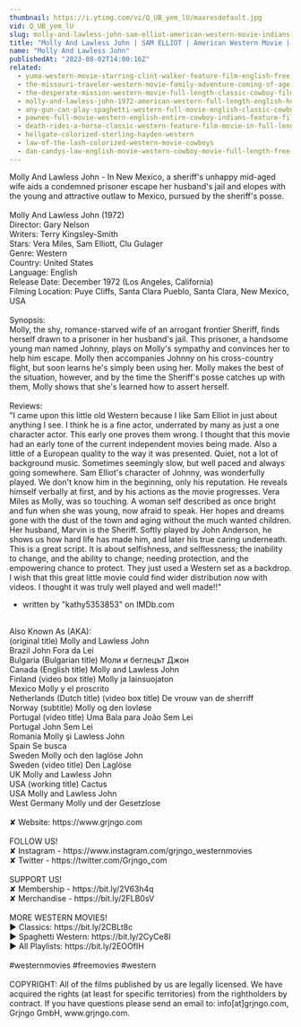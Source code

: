 ```yaml
---
thumbnail: https://i.ytimg.com/vi/Q_UB_yem_lU/maxresdefault.jpg
vid: Q_UB_yem_lU
slug: molly-and-lawless-john-sam-elliot-american-western-movie-indians-cowboys
title: "Molly And Lawless John | SAM ELLIOT | American Western Movie | Indians | Cowboys"
name: "Molly And Lawless John"
publishedAt: "2023-08-02T14:00:16Z"
related:
  - yuma-western-movie-starring-clint-walker-feature-film-english-free-movie-full-length-youtube
  - the-missouri-traveler-western-movie-family-adventure-coming-of-age-english-free-movie-full
  - the-desperate-mission-western-movie-full-length-classic-cowboy-film-english-watchfree
  - molly-and-lawless-john-1972-american-western-full-length-english-hd-free-full-moves
  - any-gun-can-play-spaghetti-western-full-movie-english-classic-cowboy-film-free-full-westerns
  - pawnee-full-movie-western-english-entire-cowboy-indians-feature-film-free-full-westerns
  - death-rides-a-horse-classic-western-feature-film-movie-in-full-length-full-movies-for-free
  - hellgate-colorized-sterling-hayden-western
  - law-of-the-lash-colorized-western-movie-cowboys
  - dan-candys-law-english-movie-western-cowboy-movie-full-length-free-movie-on-youtube
---
```


Molly And Lawless John - In New Mexico, a sheriff's unhappy mid-aged wife aids a condemned prisoner escape her husband's jail and elopes with the young and attractive outlaw to Mexico, pursued by the sheriff's posse.<br />
<br />
Molly And Lawless John (1972)<br />
Director: Gary Nelson<br />
Writers: Terry Kingsley-Smith<br />
Stars: Vera Miles, Sam Elliott, Clu Gulager<br />
Genre: Western<br />
Country: United States<br />
Language: English<br />
Release Date: December 1972 (Los Angeles, California)<br />
Filming Location: Puye Cliffs, Santa Clara Pueblo, Santa Clara, New Mexico, USA<br />
<br />
Synopsis:<br />
Molly, the shy, romance-starved wife of an arrogant frontier Sheriff, finds herself drawn to a prisoner in her husband's jail. This prisoner, a handsome young man named Johnny, plays on Molly's sympathy and convinces her to help him escape. Molly then accompanies Johnny on his cross-country flight, but soon learns he's simply been using her. Molly makes the best of the situation, however, and by the time the Sheriff's posse catches up with them, Molly shows that she's learned how to assert herself.<br />
<br />
Reviews:<br />
"I came upon this little old Western because I like Sam Elliot in just about anything I see. I think he is a fine actor, underrated by many as just a one character actor. This early one proves them wrong. I thought that this movie had an early tone of the current independent movies being made. Also a little of a European quality to the way it was presented. Quiet, not a lot of background music. Sometimes seemingly slow, but well paced and always going somewhere. Sam Elliot's character of Johnny, was wonderfully played. We don't know him in the beginning, only his reputation. He reveals himself verbally at first, and by his actions as the movie progresses. Vera Miles as Molly, was so touching. A woman self described as once bright and fun when she was young, now afraid to speak. Her hopes and dreams gone with the dust of the town and aging without the much wanted children. Her husband, Marvin is the Sheriff. Softly played by John Anderson, he shows us how hard life has made him, and later his true caring underneath. This is a great script. It is about selfishness, and selflessness; the inability to change, and the ability to change; needing protection, and the empowering chance to protect. They just used a Western set as a backdrop. I wish that this great little movie could find wider distribution now with videos. I thought it was truly well played and well made!!"<br />
- written by "kathy5353853" on IMDb.com<br />
<br />
Also Known As (AKA):<br />
(original title) Molly and Lawless John<br />
Brazil John Fora da Lei<br />
Bulgaria (Bulgarian title) Моли и беглецът Джон<br />
Canada (English title) Molly and Lawless John<br />
Finland (video box title) Molly ja lainsuojaton<br />
Mexico Molly y el proscrito<br />
Netherlands (Dutch title) (video box title) De vrouw van de sherriff<br />
Norway (subtitle) Molly og den lovløse<br />
Portugal (video title) Uma Bala para João Sem Lei<br />
Portugal John Sem Lei<br />
Romania Molly şi Lawless John<br />
Spain Se busca<br />
Sweden Molly och den laglöse John<br />
Sweden (video title) Den Laglöse<br />
UK Molly and Lawless John<br />
USA (working title) Cactus<br />
USA Molly and Lawless John<br />
West Germany Molly und der Gesetzlose<br />
<br />
✘ Website: https://www.grjngo.com<br />
<br />
FOLLOW US!<br />
✘ Instagram - https://www.instagram.com/grjngo_westernmovies<br />
✘ Twitter - https://twitter.com/Grjngo_com<br />
<br />
SUPPORT US!<br />
✘ Membership - https://bit.ly/2V63h4q<br />
✘ Merchandise - https://bit.ly/2FLB0sV<br />
<br />
MORE WESTERN MOVIES! <br />
► Classics: https://bit.ly/2CBLt8c <br />
► Spaghetti Western: https://bit.ly/2CyCe8I <br />
► All Playlists: https://bit.ly/2EOOfIH <br />
<br />
#westernmovies #freemovies #western<br />
<br />
COPYRIGHT: All of the films published by us are legally licensed. We have acquired the rights (at least for specific territories) from the rightholders by contract. If you have questions please send an email to: info[at]grjngo.com, Grjngo GmbH, www.grjngo.com.